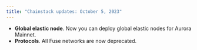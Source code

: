```yaml
---
title: "Chainstack updates: October 5, 2023"
---
```

- **Global elastic node**. Now you can deploy global elastic nodes for Aurora Mainnet.
- **Protocols**. All Fuse networks are now deprecated.
